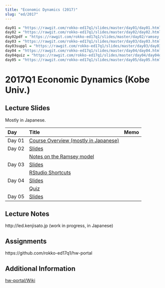 ```yaml
---
title: "Economic Dynamics (2017)"
slug: "ed/2017"
---
```


```r
day01 = "https://rawgit.com/rokko-ed17q1/slides/master/day01/day01.html"
day02 = "https://rawgit.com/rokko-ed17q1/slides/master/day02/day02.html"
day02pdf = "https://rawgit.com/rokko-ed17q1/slides/master/day02/ramsey.pdf"
day03 = "https://rawgit.com/rokko-ed17q1/slides/master/day03/day03.html"
day03suppl = "https://rawgit.com/rokko-ed17q1/slides/master/day03/day03suppl.html"
day04 = "https://rawgit.com/rokko-ed17q1/slides/master/day04/day04.html"
day04quiz = "https://rawgit.com/rokko-ed17q1/slides/master/day04/day04quiz.pdf"
day05 = "https://rawgit.com/rokko-ed17q1/slides/master/day05/day05.html"
```


# 2017Q1 Economic Dynamics (Kobe Univ.)

## Lecture Slides

Mostly in Japanese.

| Day    |  Title                                            | Memo |
|:-------|:--------------------------------------------------|:-----|
| Day 01 | [Course Overview (mostly in Japanese)](`r day01`) |      |
| Day 02 | [Slides](`r day02`)                               |      |
|        | [Notes on the Ramsey model](`r day02pdf`)         |      |
| Day 03 | [Slides](`r day03`)                               |      |
|        | [RStudio Shortcuts](`r day03suppl`)               |      |
| Day 04 | [Slides](`r day04`)                               |      |
|        | [Quiz](`r day04quiz`)                             |      |
| Day 05 | [Slides](`r day05`)                               |      |

## Lecture Notes

http://led.kenjisato.jp (work in progress, in Japanese)

## Assignments

https://github.com/rokko-ed17q1/hw-portal


## Additional Information

[hw-portal/Wiki](https://github.com/rokko-ed17q1/hw-portal/wiki)


